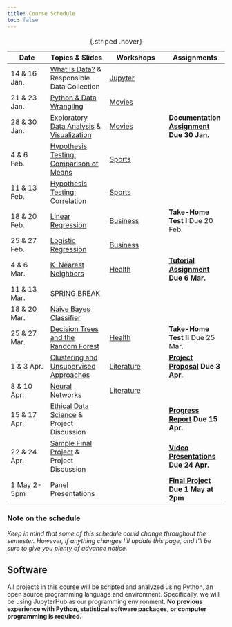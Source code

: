 ```yaml
---
title: Course Schedule 
toc: false
---
```


Date|Topics & Slides|Workshops|Assignments
--|---|---|---
14 & 16 Jan.|[What Is Data?](slides/whatisdata.md) & Responsible Data Collection|[Jupyter](jupyterhub.md)|
21 & 23 Jan.|[Python & Data Wrangling](slides/wrangling.md)|[Movies](resources/01_movies1.ipynb)|
28 & 30 Jan.|[Exploratory Data Analysis](slides/eda.md) & [Visualization](slides/visualizing.qmd)|[Movies](resources/01_movies2.ipynb)|**[Documentation Assignment](assignments/documentation.md) Due 30 Jan.**
4 & 6 Feb.|[Hypothesis Testing: Comparison of Means](slides/hypothesis.qmd)|[Sports](resources/02_baseball1.ipynb)|
11 & 13 Feb.|[Hypothesis Testing: Correlation](slides/correlation.qmd)|[Sports](resources/02_baseball2.ipynb)|
18 & 20 Feb.|[Linear Regression](slides/regression.qmd)|[Business](resources/03_airbnb1.ipynb)|**Take-Home Test I** Due 20 Feb.
25 & 27 Feb.|[Logistic Regression](slides/logit.qmd)|[Business](resources/03_airbnb2.ipynb)|
4 & 6 Mar.|[K-Nearest Neighbors](slides/knn.qmd)|[Health](resources/05_health1.ipynb)|**[Tutorial Assignment](assignments/tutorial.md) Due 6 Mar.**
11 & 13 Mar.|SPRING BREAK
18 & 20 Mar.|[Naive Bayes Classifier](slides/naivebayes.md)||
25 & 27 Mar.|[Decision Trees and the Random Forest](slides/randomforest.qmd)|[Health](resources/05_health2.ipynb)|**Take-Home Test II** Due 25 Mar.
1 & 3 Apr.|[Clustering and Unsupervised Approaches](/slides/clustering.qmd)|[Literature](resources/06_lit1.ipynb)|**[Project Proposal](assignments/project-proposal.md) Due 3 Apr.**
8 & 10 Apr.|[Neural Networks](slides/neuralnetworks.md)|[Literature](resources/06_lit2.ipynb)
15 & 17 Apr.|[Ethical Data Science](slides/ethics.qmd) & Project Discussion||**[Progress Report](assignments/progress-report.md) Due 15 Apr.**
22 & 24 Apr.|[Sample Final Project](sample-final-project.ipynb) & Project Discussion||**[Video Presentations](assignments/presentation.md) Due 24 Apr.**
1 May 2-5pm|Panel Presentations||**[Final Project](assignments/final-report.md) Due 1 May at 2pm**

: {.striped .hover}

### Note on the schedule

*Keep in mind that some of this schedule could change throughout the semester. However, if anything changes I'll update this page, and I'll be sure to give you plenty of advance notice.*

## Software

All projects in this course will be scripted and analyzed using Python, an open source programming language and environment. Specifically, we will be using JupyterHub as our programming environment. **No previous experience with Python, statistical software packages, or computer programming is required.**
